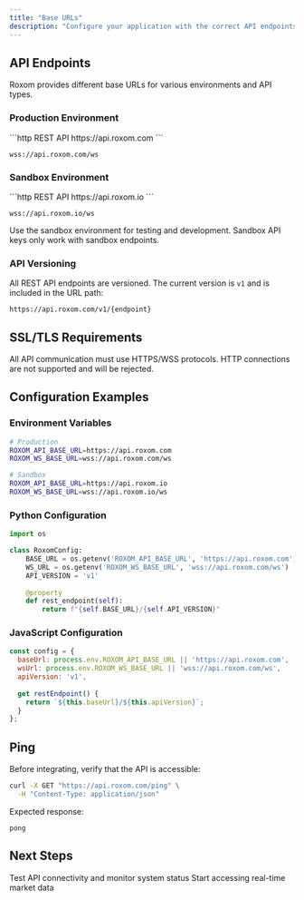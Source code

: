 ```yaml
---
title: "Base URLs"
description: "Configure your application with the correct API endpoints"
---
```


## API Endpoints

Roxom provides different base URLs for various environments and API types.

### Production Environment

<CodeGroup>
```http REST API
https://api.roxom.com
```

```http WebSocket API
wss://api.roxom.com/ws
```
</CodeGroup>

### Sandbox Environment

<CodeGroup>
```http REST API
https://api.roxom.io
```

```http WebSocket API
wss://api.roxom.io/ws
```
</CodeGroup>

<Note>
  Use the sandbox environment for testing and development. Sandbox API keys only work with sandbox endpoints.
</Note>

### API Versioning

All REST API endpoints are versioned. The current version is `v1` and is included in the URL path:

```http
https://api.roxom.com/v1/{endpoint}
```

## SSL/TLS Requirements

All API communication must use HTTPS/WSS protocols. HTTP connections are not supported and will be rejected.

## Configuration Examples

### Environment Variables

```bash
# Production
ROXOM_API_BASE_URL=https://api.roxom.com
ROXOM_WS_BASE_URL=wss://api.roxom.com/ws

# Sandbox
ROXOM_API_BASE_URL=https://api.roxom.io
ROXOM_WS_BASE_URL=wss://api.roxom.io/ws
```

### Python Configuration

```python
import os

class RoxomConfig:
    BASE_URL = os.getenv('ROXOM_API_BASE_URL', 'https://api.roxom.com')
    WS_URL = os.getenv('ROXOM_WS_BASE_URL', 'wss://api.roxom.com/ws')
    API_VERSION = 'v1'
    
    @property
    def rest_endpoint(self):
        return f"{self.BASE_URL}/{self.API_VERSION}"
```

### JavaScript Configuration

```javascript
const config = {
  baseUrl: process.env.ROXOM_API_BASE_URL || 'https://api.roxom.com',
  wsUrl: process.env.ROXOM_WS_BASE_URL || 'wss://api.roxom.com/ws',
  apiVersion: 'v1',
  
  get restEndpoint() {
    return `${this.baseUrl}/${this.apiVersion}`;
  }
};
```

## Ping

Before integrating, verify that the API is accessible:

```bash
curl -X GET "https://api.roxom.com/ping" \
  -H "Content-Type: application/json"
```

Expected response:
```text
pong
```

## Next Steps

<CardGroup cols={2}>
  <Card
    title="Ping"
    icon="heartbeat"
    href="/ping"
  >
    Test API connectivity and monitor system status
  </Card>
  <Card
    title="Market Data"
    icon="chart-line"
    href="/api-reference/market-data"
  >
    Start accessing real-time market data
  </Card>
</CardGroup>